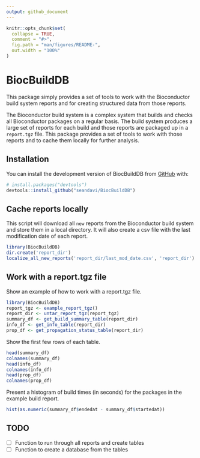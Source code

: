 ```yaml
---
output: github_document
---
```


<!-- README.md is generated from README.Rmd. Please edit that file -->

```r
knitr::opts_chunk$set(
  collapse = TRUE,
  comment = "#>",
  fig.path = "man/figures/README-",
  out.width = "100%"
)
```

# BiocBuildDB

<!-- badges: start -->
<!-- badges: end -->

This package simply provides a set of tools to work with the Bioconductor
build system reports and for creating structured data from those reports.

The Bioconductor build system is a complex system that builds and checks
all Bioconductor packages on a regular basis. The build system produces
a large set of reports for each build and those reports are packaged up
in a `report.tgz` file. This package provides a set of tools to work with
those reports and to cache them locally for further analysis.

## Installation

You can install the development version of BiocBuildDB from [GitHub](https://github.com/) with:

``` r
# install.packages("devtools")
devtools::install_github("seandavi/BiocBuildDB")
```

## Cache reports locally

This script will download all `new` reports from the Bioconductor build 
system and store them in a local directory. It will also create a csv 
file with the last modification date of each report.

```r
library(BiocBuildDB)
dir.create('report_dir')
localize_all_new_reports('report_dir/last_mod_date.csv', 'report_dir')
```

## Work with a report.tgz file

Show an example of how to work with a report.tgz file.

```r
library(BiocBuildDB)
report_tgz <- example_report_tgz()
report_dir <- untar_report_tgz(report_tgz)
summary_df <- get_build_summary_table(report_dir)
info_df <- get_info_table(report_dir)
prop_df <- get_propagation_status_table(report_dir)
```

Show the first few rows of each table.

```r
head(summary_df)
colnames(summary_df)
head(info_df)
colnames(info_df)
head(prop_df)
colnames(prop_df)
```

Present a histogram of build times (in seconds) for the packages
in the example build report.

```r
hist(as.numeric(summary_df$endedat - summary_df$startedat))
```

## TODO

- [ ] Function to run through all reports and create tables
- [ ] Function to create a database from the tables
